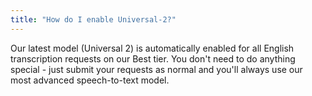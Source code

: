 ```yaml
---
title: "How do I enable Universal-2?"
---
```


Our latest model (Universal 2) is automatically enabled for all English transcription requests on our Best tier. You don't need to do anything special - just submit your requests as normal and you'll always use our most advanced speech-to-text model.
